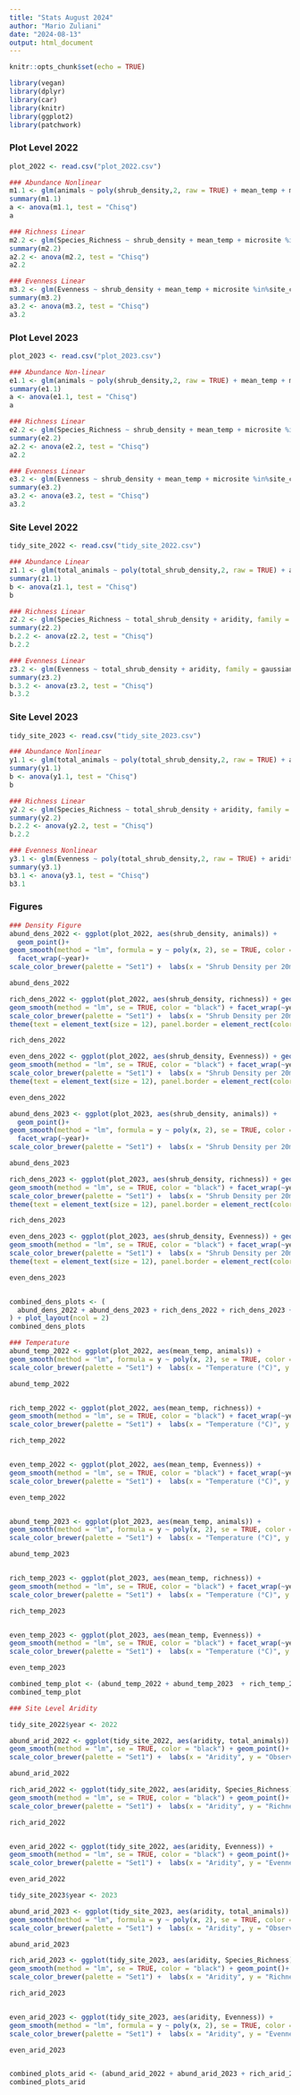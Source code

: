 ```yaml
---
title: "Stats August 2024"
author: "Mario Zuliani"
date: "2024-08-13"
output: html_document
---
```


```r
knitr::opts_chunk$set(echo = TRUE)
```

```r
library(vegan)
library(dplyr)
library(car)
library(knitr)
library(ggplot2)
library(patchwork)
```

### Plot Level 2022
```r
plot_2022 <- read.csv("plot_2022.csv")

### Abundance Nonlinear
m1.1 <- glm(animals ~ poly(shrub_density,2, raw = TRUE) + mean_temp + microsite %in%site_code, family = poisson, plot_2022)
summary(m1.1)
a <- anova(m1.1, test = "Chisq")
a

### Richness Linear
m2.2 <- glm(Species_Richness ~ shrub_density + mean_temp + microsite %in%site_code, family = poisson, plot_2022)
summary(m2.2)
a2.2 <- anova(m2.2, test = "Chisq")
a2.2

### Evenness Linear
m3.2 <- glm(Evenness ~ shrub_density + mean_temp + microsite %in%site_code, family = gaussian,plot_2022)
summary(m3.2)
a3.2 <- anova(m3.2, test = "Chisq")
a3.2
```

### Plot Level 2023
```r
plot_2023 <- read.csv("plot_2023.csv")

### Abundance Non-linear
e1.1 <- glm(animals ~ poly(shrub_density,2, raw = TRUE) + mean_temp + microsite %in%site_code, family = poisson, plot_2023)
summary(e1.1)
a <- anova(e1.1, test = "Chisq")
a

### Richness Linear
e2.2 <- glm(Species_Richness ~ shrub_density + mean_temp + microsite %in%site_code, family = poisson, plot_2023)
summary(e2.2)
a2.2 <- anova(e2.2, test = "Chisq")
a2.2

### Evenness Linear
e3.2 <- glm(Evenness ~ shrub_density + mean_temp + microsite %in%site_code, family = gaussian,plot_2023)
summary(e3.2)
a3.2 <- anova(e3.2, test = "Chisq")
a3.2
```

### Site Level 2022
```r
tidy_site_2022 <- read.csv("tidy_site_2022.csv")

### Abundance Linear
z1.1 <- glm(total_animals ~ poly(total_shrub_density,2, raw = TRUE) + aridity, family = poisson, tidy_site_2022)
summary(z1.1)
b <- anova(z1.1, test = "Chisq")
b

### Richness Linear
z2.2 <- glm(Species_Richness ~ total_shrub_density + aridity, family = poisson, tidy_site_2022)
summary(z2.2)
b.2.2 <- anova(z2.2, test = "Chisq")
b.2.2

### Evenness Linear
z3.2 <- glm(Evenness ~ total_shrub_density + aridity, family = gaussian, tidy_site_2022)
summary(z3.2)
b.3.2 <- anova(z3.2, test = "Chisq")
b.3.2
```

### Site Level 2023
```r
tidy_site_2023 <- read.csv("tidy_site_2023.csv")

### Abundance Nonlinear
y1.1 <- glm(total_animals ~ poly(total_shrub_density,2, raw = TRUE) + aridity, family = poisson, tidy_site_2023)
summary(y1.1)
b <- anova(y1.1, test = "Chisq")
b

### Richness Linear
y2.2 <- glm(Species_Richness ~ total_shrub_density + aridity, family = poisson, tidy_site_2023)
summary(y2.2)
b.2.2 <- anova(y2.2, test = "Chisq")
b.2.2

### Evenness Nonlinear
y3.1 <- glm(Evenness ~ poly(total_shrub_density,2, raw = TRUE) + aridity, family = gaussian, tidy_site_2023)
summary(y3.1)
b3.1 <- anova(y3.1, test = "Chisq")
b3.1
```

### Figures
```r
### Density Figure
abund_dens_2022 <- ggplot(plot_2022, aes(shrub_density, animals)) +
  geom_point()+
geom_smooth(method = "lm", formula = y ~ poly(x, 2), se = TRUE, color = "black") +
  facet_wrap(~year)+
scale_color_brewer(palette = "Set1") +  labs(x = "Shrub Density per 20m Radius", y = "Observations") + theme_classic() + theme(text = element_text(size = 12), panel.border = element_rect(color = "black", fill = NA, size = 1.5), axis.text = element_text(size = 10)) + theme(text = element_text(size = 12), panel.border = element_rect(color = "black", fill = NA, size = 1.5), axis.text = element_text(size = 10)) + theme(aspect.ratio = 0.7) + theme(legend.position = "none") + theme(legend.text = element_text(size = 8))

abund_dens_2022

rich_dens_2022 <- ggplot(plot_2022, aes(shrub_density, richness)) + geom_point() +
geom_smooth(method = "lm", se = TRUE, color = "black") + facet_wrap(~year)+
scale_color_brewer(palette = "Set1") +  labs(x = "Shrub Density per 20m Radius", y = "Richness") + theme_classic() + theme(text = element_text(size = 12), panel.border = element_rect(color = "black", fill = NA, size = 1.5), axis.text = element_text(size = 10)) +
theme(text = element_text(size = 12), panel.border = element_rect(color = "black", fill = NA, size = 1.5), axis.text = element_text(size = 10)) + theme(aspect.ratio = 0.7) + theme(legend.position = "none") + theme(legend.text = element_text(size = 8))

rich_dens_2022

even_dens_2022 <- ggplot(plot_2022, aes(shrub_density, Evenness)) + geom_point() +
geom_smooth(method = "lm", se = TRUE, color = "black") + facet_wrap(~year)+
scale_color_brewer(palette = "Set1") +  labs(x = "Shrub Density per 20m Radius", y = "Evenness") + theme_classic() + theme(text = element_text(size = 12), panel.border = element_rect(color = "black", fill = NA, size = 1.5), axis.text = element_text(size = 10))+
theme(text = element_text(size = 12), panel.border = element_rect(color = "black", fill = NA, size = 1.5), axis.text = element_text(size = 10)) + theme(aspect.ratio = 0.7) + theme(legend.position = "none") + theme(legend.text = element_text(size = 8))

even_dens_2022

abund_dens_2023 <- ggplot(plot_2023, aes(shrub_density, animals)) +
  geom_point()+
geom_smooth(method = "lm", formula = y ~ poly(x, 2), se = TRUE, color = "black") +
  facet_wrap(~year)+
scale_color_brewer(palette = "Set1") +  labs(x = "Shrub Density per 20m Radius", y = "Observations") + theme_classic() + theme(text = element_text(size = 12), panel.border = element_rect(color = "black", fill = NA, size = 1.5), axis.text = element_text(size = 10)) + theme(text = element_text(size = 12), panel.border = element_rect(color = "black", fill = NA, size = 1.5), axis.text = element_text(size = 10)) + theme(aspect.ratio = 0.7) + theme(legend.position = "none") + theme(legend.text = element_text(size = 8))

abund_dens_2023

rich_dens_2023 <- ggplot(plot_2023, aes(shrub_density, richness)) + geom_point() +
geom_smooth(method = "lm", se = TRUE, color = "black") + facet_wrap(~year)+
scale_color_brewer(palette = "Set1") +  labs(x = "Shrub Density per 20m Radius", y = "Richness") + theme_classic() + theme(text = element_text(size = 12), panel.border = element_rect(color = "black", fill = NA, size = 1.5), axis.text = element_text(size = 10)) +
theme(text = element_text(size = 12), panel.border = element_rect(color = "black", fill = NA, size = 1.5), axis.text = element_text(size = 10)) + theme(aspect.ratio = 0.7) + theme(legend.position = "none") + theme(legend.text = element_text(size = 8))

rich_dens_2023

even_dens_2023 <- ggplot(plot_2023, aes(shrub_density, Evenness)) + geom_point() +
geom_smooth(method = "lm", se = TRUE, color = "black") + facet_wrap(~year)+
scale_color_brewer(palette = "Set1") +  labs(x = "Shrub Density per 20m Radius", y = "Evenness") + theme_classic() + theme(text = element_text(size = 12), panel.border = element_rect(color = "black", fill = NA, size = 1.5), axis.text = element_text(size = 10))+
theme(text = element_text(size = 12), panel.border = element_rect(color = "black", fill = NA, size = 1.5), axis.text = element_text(size = 10)) + theme(aspect.ratio = 0.7) + theme(legend.position = "none") + theme(legend.text = element_text(size = 8))

even_dens_2023


combined_dens_plots <- (
  abund_dens_2022 + abund_dens_2023 + rich_dens_2022 + rich_dens_2023 + even_dens_2022 + even_dens_2023
) + plot_layout(ncol = 2)
combined_dens_plots
```

```r
### Temperature
abund_temp_2022 <- ggplot(plot_2022, aes(mean_temp, animals)) +
geom_smooth(method = "lm", formula = y ~ poly(x, 2), se = TRUE, color = "black") + facet_wrap(~year)+ geom_point() +
scale_color_brewer(palette = "Set1") +  labs(x = "Temperature (°C)", y = "Visitations") + theme_classic() + theme(text = element_text(size = 12), panel.border = element_rect(color = "black", fill = NA, size = 1.5), axis.text = element_text(size = 10))+ theme(text = element_text(size = 12), panel.border = element_rect(color = "black", fill = NA, size = 1.5), axis.text = element_text(size = 10)) + theme(aspect.ratio = 0.7) + theme(legend.position = "none") + theme(legend.text = element_text(size = 8))

abund_temp_2022


rich_temp_2022 <- ggplot(plot_2022, aes(mean_temp, richness)) +
geom_smooth(method = "lm", se = TRUE, color = "black") + facet_wrap(~year)+ geom_point() +
scale_color_brewer(palette = "Set1") +  labs(x = "Temperature (°C)", y = "Richness") + theme_classic() + theme(text = element_text(size = 12), panel.border = element_rect(color = "black", fill = NA, size = 1.5), axis.text = element_text(size = 10))+ theme(text = element_text(size = 12), panel.border = element_rect(color = "black", fill = NA, size = 1.5), axis.text = element_text(size = 10)) + theme(aspect.ratio = 0.7) + theme(legend.position = "none") + theme(legend.text = element_text(size = 8))

rich_temp_2022


even_temp_2022 <- ggplot(plot_2022, aes(mean_temp, Evenness)) +
geom_smooth(method = "lm", se = TRUE, color = "black") + facet_wrap(~year)+ geom_point() +
scale_color_brewer(palette = "Set1") +  labs(x = "Temperature (°C)", y = "Evenness") + theme_classic() + theme(text = element_text(size = 12), panel.border = element_rect(color = "black", fill = NA, size = 1.5), axis.text = element_text(size = 10))+ theme(text = element_text(size = 12), panel.border = element_rect(color = "black", fill = NA, size = 1.5), axis.text = element_text(size = 10)) + theme(aspect.ratio = 0.7) + theme(legend.position = "none") + theme(legend.text = element_text(size = 8))

even_temp_2022


abund_temp_2023 <- ggplot(plot_2023, aes(mean_temp, animals)) +
geom_smooth(method = "lm", formula = y ~ poly(x, 2), se = TRUE, color = "black") + facet_wrap(~year)+ geom_point() +
scale_color_brewer(palette = "Set1") +  labs(x = "Temperature (°C)", y = "Observations") + theme_classic() + theme(text = element_text(size = 12), panel.border = element_rect(color = "black", fill = NA, size = 1.5), axis.text = element_text(size = 10))+ theme(text = element_text(size = 12), panel.border = element_rect(color = "black", fill = NA, size = 1.5), axis.text = element_text(size = 10)) + theme(aspect.ratio = 0.7) + theme(legend.position = "none") + theme(legend.text = element_text(size = 8))

abund_temp_2023 


rich_temp_2023 <- ggplot(plot_2023, aes(mean_temp, richness)) +
geom_smooth(method = "lm", se = TRUE, color = "black") + facet_wrap(~year)+ geom_point() +
scale_color_brewer(palette = "Set1") +  labs(x = "Temperature (°C)", y = "Richness") + theme_classic() + theme(text = element_text(size = 12), panel.border = element_rect(color = "black", fill = NA, size = 1.5), axis.text = element_text(size = 10))+ theme(text = element_text(size = 12), panel.border = element_rect(color = "black", fill = NA, size = 1.5), axis.text = element_text(size = 10)) + theme(aspect.ratio = 0.7) + theme(legend.position = "none") + theme(legend.text = element_text(size = 8))

rich_temp_2023 


even_temp_2023 <- ggplot(plot_2023, aes(mean_temp, Evenness)) +
geom_smooth(method = "lm", se = TRUE, color = "black") + facet_wrap(~year)+ geom_point() +
scale_color_brewer(palette = "Set1") +  labs(x = "Temperature (°C)", y = "Evenness") + theme_classic() + theme(text = element_text(size = 12), panel.border = element_rect(color = "black", fill = NA, size = 1.5), axis.text = element_text(size = 10))+ theme(text = element_text(size = 12), panel.border = element_rect(color = "black", fill = NA, size = 1.5), axis.text = element_text(size = 10)) + theme(aspect.ratio = 0.7) + theme(legend.position = "none") + theme(legend.text = element_text(size = 8))

even_temp_2023

combined_temp_plot <- (abund_temp_2022 + abund_temp_2023  + rich_temp_2022 + rich_temp_2023  + even_temp_2022 + even_temp_2023) + plot_layout(ncol=2)
combined_temp_plot
```

```r
### Site Level Aridity

tidy_site_2022$year <- 2022

abund_arid_2022 <- ggplot(tidy_site_2022, aes(aridity, total_animals)) +
geom_smooth(method = "lm", se = TRUE, color = "black") + geom_point()+ facet_wrap(~year)+
scale_color_brewer(palette = "Set1") +  labs(x = "Aridity", y = "Observations") + theme_classic() + theme(text = element_text(size = 12), panel.border = element_rect(color = "black", fill = NA, size = 1.5), axis.text = element_text(size = 10))+ theme(text = element_text(size = 12), panel.border = element_rect(color = "black", fill = NA, size = 1.5), axis.text = element_text(size = 10)) + theme(aspect.ratio = 0.7) + theme(legend.position = "none") + theme(legend.text = element_text(size = 8))

abund_arid_2022

rich_arid_2022 <- ggplot(tidy_site_2022, aes(aridity, Species_Richness)) +
geom_smooth(method = "lm", se = TRUE, color = "black") + geom_point()+ facet_wrap(~year)+
scale_color_brewer(palette = "Set1") +  labs(x = "Aridity", y = "Richness") + theme_classic() + theme(text = element_text(size = 12), panel.border = element_rect(color = "black", fill = NA, size = 1.5), axis.text = element_text(size = 10))+ theme(text = element_text(size = 12), panel.border = element_rect(color = "black", fill = NA, size = 1.5), axis.text = element_text(size = 10)) + theme(aspect.ratio = 0.7) + theme(legend.position = "none") + theme(legend.text = element_text(size = 8))

rich_arid_2022


even_arid_2022 <- ggplot(tidy_site_2022, aes(aridity, Evenness)) +
geom_smooth(method = "lm", se = TRUE, color = "black") + geom_point()+ facet_wrap(~year)+
scale_color_brewer(palette = "Set1") +  labs(x = "Aridity", y = "Evenness") + theme_classic() + theme(text = element_text(size = 12), panel.border = element_rect(color = "black", fill = NA, size = 1.5), axis.text = element_text(size = 10))+ theme(text = element_text(size = 12), panel.border = element_rect(color = "black", fill = NA, size = 1.5), axis.text = element_text(size = 10)) + theme(aspect.ratio = 0.7) + theme(legend.position = "none") + theme(legend.text = element_text(size = 8))

even_arid_2022

tidy_site_2023$year <- 2023

abund_arid_2023 <- ggplot(tidy_site_2023, aes(aridity, total_animals)) +
geom_smooth(method = "lm", formula = y ~ poly(x, 2), se = TRUE, color = "black") + geom_point()+ facet_wrap(~year)+
scale_color_brewer(palette = "Set1") +  labs(x = "Aridity", y = "Observations") + theme_classic() + theme(text = element_text(size = 12), panel.border = element_rect(color = "black", fill = NA, size = 1.5), axis.text = element_text(size = 10))+ theme(text = element_text(size = 12), panel.border = element_rect(color = "black", fill = NA, size = 1.5), axis.text = element_text(size = 10)) + theme(aspect.ratio = 0.7) + theme(legend.position = "none") + theme(legend.text = element_text(size = 8))

abund_arid_2023

rich_arid_2023 <- ggplot(tidy_site_2023, aes(aridity, Species_Richness)) +
geom_smooth(method = "lm", se = TRUE, color = "black") + geom_point()+ facet_wrap(~year)+
scale_color_brewer(palette = "Set1") +  labs(x = "Aridity", y = "Richness") + theme_classic() + theme(text = element_text(size = 12), panel.border = element_rect(color = "black", fill = NA, size = 1.5), axis.text = element_text(size = 10))+ theme(text = element_text(size = 12), panel.border = element_rect(color = "black", fill = NA, size = 1.5), axis.text = element_text(size = 10)) + theme(aspect.ratio = 0.7) + theme(legend.position = "none") + theme(legend.text = element_text(size = 8))

rich_arid_2023


even_arid_2023 <- ggplot(tidy_site_2023, aes(aridity, Evenness)) +
geom_smooth(method = "lm", formula = y ~ poly(x, 2), se = TRUE, color = "black") + geom_point()+ facet_wrap(~year)+
scale_color_brewer(palette = "Set1") +  labs(x = "Aridity", y = "Evenness") + theme_classic() + theme(text = element_text(size = 12), panel.border = element_rect(color = "black", fill = NA, size = 1.5), axis.text = element_text(size = 10))+ theme(text = element_text(size = 12), panel.border = element_rect(color = "black", fill = NA, size = 1.5), axis.text = element_text(size = 10)) + theme(aspect.ratio = 0.7) + theme(legend.position = "none") + theme(legend.text = element_text(size = 8))

even_arid_2023


combined_plots_arid <- (abund_arid_2022 + abund_arid_2023 + rich_arid_2022 + rich_arid_2023 + even_arid_2022 +even_arid_2023) + plot_layout(ncol=2)
combined_plots_arid

```

